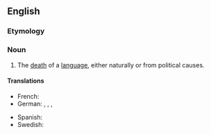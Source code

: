 ==English==

===Etymology===
{{confix|en|linguo|cide}}

===Noun===
{{wikipedia}}
{{en-noun|-}}

# The [[death]] of a [[language]], either naturally or from political causes.

====Translations====
{{trans-top|the death of a language}}
* French: {{t+|fr|linguicide}}
* German: {{t+|de|Linguizid|m}}, {{t+|de|Linguozid|m}}, {{t|de|Sprachmord|m}}, {{t|de|Sprachenmord|m}}
{{trans-mid}}
* Spanish: {{t|es|lingüicidio|m}}
* Swedish: {{t|sv|språkdöd|c}}
{{trans-bottom}}